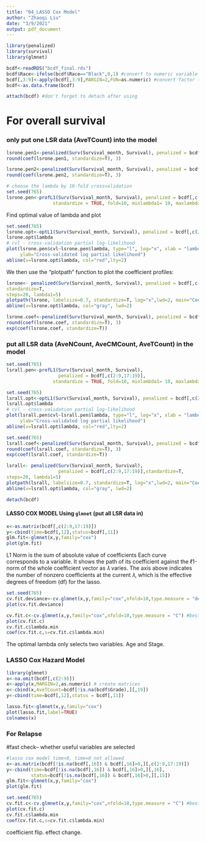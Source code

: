 ```yaml
---
title: "04_LASSO Cox Model"
author: "Zhaoqi Liu"
date: "3/9/2021"
output: pdf_document
---
```


```r
library(penalized)
library(survival)
library(glmnet)
```

```r
bcdf<-readRDS("bcdf_final.rds")
bcdf$Race<-ifelse(bcdf$Race=="Black",0,1) #convert to numeric variable
bcdf[,3:9]<-apply(bcdf[,3:9],MARGIN=2,FUN=as.numeric) #convert factor to numeric 
bcdf<-as.data.frame(bcdf)
```

```r
attach(bcdf) #don't forget to detach after using 
```

# For overall survival

### only put one LSR data (AveTCount) into the model 
```r

lsrone.pen1<-penalized(Surv(Survival_month, Survival), penalized = bcdf[,c(2:9,19)],standardize = TRUE, lambda1= 1) #nine non-zero coefficient 
round(coef(lsrone.pen1, standardize=T), 3)

lsrone.pen2<-penalized(Surv(Survival_month, Survival), penalized = bcdf[,c(2:9,19)],standardize = TRUE, lambda1= 14) #four non-zero coefficient 
round(coef(lsrone.pen2, standardize=T), 3)
```


```r
# choose the lambda by 10-fold crossvalidation 
set.seed(765)
lsrone.pen<-profL1(Surv(Survival_month, Survival), penalized = bcdf[,c(2:9,19)],
                 standardize = TRUE, fold=10, minlambda1= 10, maxlambda1=15) 
```

Find optimal value of lambda and plot 
```r
set.seed(765)
lsrone.opt<-optL1(Surv(Survival_month, Survival), penalized = bcdf[,c(2:9,19)],standardize =TRUE, fold=10)
lsrone.opt$lambda
# cvl - cross-validation partial log-likelihood
plot(lsrone.pen$cvl~lsrone.pen$lambda, type="l", log="x", xlab = "lambda",
     ylab="Cross-validated log partial likelihood")
abline(v=lsrone.opt$lambda, col="red",lty=2)
```


We then use the “plotpath” function to plot the coefficient profiles:
```r
lsrone<- penalized(Surv(Survival_month, Survival), penalized = bcdf[,c(2:9,19)],
standardize=T,
steps=20, lambda1=5)
plotpath(lsrone, labelsize=0.7, standardize=T, log="x",lwd=2, main="Coefficients vs lambda")
abline(v=lsrone.opt$lambda, col="gray", lwd=2)
```


```r
lsrone.coef<-penalized(Surv(Survival_month, Survival), penalized = bcdf[,c(2:9,19)],standardize = TRUE, lambda1= lsrone.opt$lambda) #four non-zero coefficient 
round(coef(lsrone.coef, standardize=T), 3)
exp(coef(lsrone.coef, standardize=T))
```



### put all LSR data (AveNCount, AveCMCount, AveTCount) in the model 

```r
set.seed(765)
lsrall.pen<-profL1(Surv(Survival_month, Survival), 
                   penalized = bcdf[,c(2:9,17:19)],
                 standardize = TRUE, fold=10, minlambda1= 10, maxlambda1=15) 
```

```r
set.seed(765)
lsrall.opt<-optL1(Surv(Survival_month, Survival), penalized = bcdf[,c(2:9,17:19)],standardize =TRUE, fold=10)
lsrall.opt$lambda
# cvl - cross-validation partial log-likelihood
plot(lsrall.pen$cvl~lsrall.pen$lambda, type="l", log="x", xlab = "lambda",
     ylab="Cross-validated log partial likelihood")
abline(v=lsrall.opt$lambda, col="red",lty=2)
```


```r
set.seed(765)
lsrall.coef<-penalized(Surv(Survival_month, Survival), penalized = bcdf[,c(2:9,17:19)],standardize = TRUE, lambda1= lsrall.opt$lambda) #four non-zero coefficient 
round(coef(lsrall.coef, standardize=T), 3)
exp(coef(lsrall.coef, standardize=T))
```

```r
lsrall<- penalized(Surv(Survival_month, Survival), 
                   penalized = bcdf[,c(2:9,17:19)],standardize=T,
steps=20, lambda1=5)
plotpath(lsrall, labelsize=0.7, standardize=T, log="x",lwd=2, main="Coefficients vs lambda")
abline(v=lsrall.opt$lambda, col="gray", lwd=2)
```



```r
detach(bcdf)
```


#### LASSO COX MODEL Using `glmnet` (put all LSR data in)
```r
x<-as.matrix(bcdf[,c(2:9,17:19)])
y<-cbind(time=bcdf[,12],status=bcdf[,11])
glm.fit<-glmnet(x,y,family="cox")
plot(glm.fit)
```

L1 Norm is the sum of absolute value of coefficients 
Each curve corresponds to a variable. It shows the path of its coefficient against the ℓ1-norm of the whole coefficient vector as 𝜆 varies. The axis above indicates the number of nonzero coefficients at the current 𝜆, which is the effective degrees of freedom (df) for the lasso. 

```r
set.seed(765)
cv.fit.deviance<-cv.glmnet(x,y,family="cox",nfold=10,type.measure = "deviance") #best lambda is around 0.04
plot(cv.fit.deviance)

cv.fit.c<-cv.glmnet(x,y,family="cox",nfold=10,type.measure = "C") #best lambda is around 0.04
plot(cv.fit.c)
cv.fit.c$lambda.min
coef(cv.fit.c,s=cv.fit.c$lambda.min)
```

The optimal lambda only selects two variables. Age and Stage. 


### LASSO Cox Hazard Model 
```r
library(glmnet)
x<-na.omit(bcdf[,c(2:9)])
x<-apply(x,MARGIN=2,as.numeric) # create matrices
x<-cbind(x,AveTCount=bcdf[!is.na(bcdf$Grade),][,19])
y<-cbind(time=bcdf[,12],status = bcdf[,11])
```

```r
lasso.fit<-glmnet(x,y,family="cox")
plot(lasso.fit,label=TRUE)
colnames(x)
```


### For Relapse 

#fast check-- whether useful variables are selected 
```r
#lasso cox model time>0, time=0 not allowed
x<-as.matrix(bcdf[!is.na(bcdf[,16]) & bcdf[,16]>0,][,c(2:9,17:19)])
y<-cbind(time=bcdf[!is.na(bcdf[,16]) & bcdf[,16]>0,][,16],
         status=bcdf[!is.na(bcdf[,16]) & bcdf[,16]>0,][,15])
glm.fit<-glmnet(x,y,family="cox")
plot(glm.fit)
```

```r
set.seed(765)
cv.fit.c<-cv.glmnet(x,y,family="cox",nfold=10,type.measure = "C") #best lambda is around 0.04
plot(cv.fit.c)
cv.fit.c$lambda.min
coef(cv.fit.c,s=cv.fit.c$lambda.min)
```


coefficient flip. effect change.

